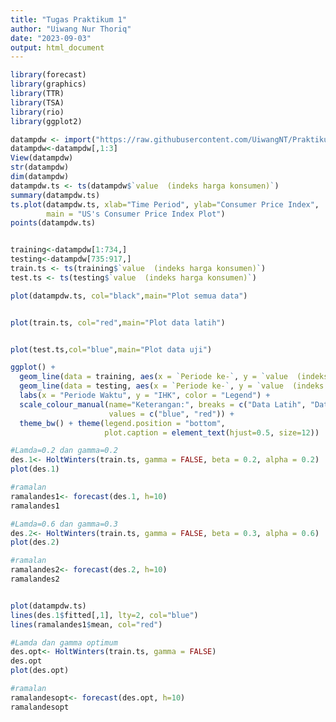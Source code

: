 ```yaml
---
title: "Tugas Praktikum 1"
author: "Uiwang Nur Thoriq"
date: "2023-09-03"
output: html_document
---
```

```r
library(forecast)
library(graphics)
library(TTR)
library(TSA)
library(rio)
library(ggplot2)

datampdw <- import("https://raw.githubusercontent.com/UiwangNT/Praktikum_MPDW/main/data/US_inflation_rates_csv.csv")
datampdw<-datampdw[,1:3]
View(datampdw)
str(datampdw)
dim(datampdw)
datampdw.ts <- ts(datampdw$`value  (indeks harga konsumen)`)
summary(datampdw.ts)
ts.plot(datampdw.ts, xlab="Time Period", ylab="Consumer Price Index", 
        main = "US's Consumer Price Index Plot")
points(datampdw.ts)


training<-datampdw[1:734,]
testing<-datampdw[735:917,]
train.ts <- ts(training$`value  (indeks harga konsumen)`)
test.ts <- ts(testing$`value  (indeks harga konsumen)`)

plot(datampdw.ts, col="black",main="Plot semua data")


plot(train.ts, col="red",main="Plot data latih")


plot(test.ts,col="blue",main="Plot data uji")

ggplot() + 
  geom_line(data = training, aes(x = `Periode ke-`, y = `value  (indeks harga konsumen)`, col = "Data Latih")) +
  geom_line(data = testing, aes(x = `Periode ke-`, y = `value  (indeks harga konsumen)`, col = "Data Uji")) +
  labs(x = "Periode Waktu", y = "IHK", color = "Legend") +
  scale_colour_manual(name="Keterangan:", breaks = c("Data Latih", "Data Uji"),
                      values = c("blue", "red")) + 
  theme_bw() + theme(legend.position = "bottom",
                     plot.caption = element_text(hjust=0.5, size=12))

#Lamda=0.2 dan gamma=0.2
des.1<- HoltWinters(train.ts, gamma = FALSE, beta = 0.2, alpha = 0.2)
plot(des.1)

#ramalan
ramalandes1<- forecast(des.1, h=10)
ramalandes1

#Lamda=0.6 dan gamma=0.3
des.2<- HoltWinters(train.ts, gamma = FALSE, beta = 0.3, alpha = 0.6)
plot(des.2)

#ramalan
ramalandes2<- forecast(des.2, h=10)
ramalandes2


plot(datampdw.ts)
lines(des.1$fitted[,1], lty=2, col="blue")
lines(ramalandes1$mean, col="red")

```

```r
#Lamda dan gamma optimum
des.opt<- HoltWinters(train.ts, gamma = FALSE)
des.opt
plot(des.opt)

#ramalan
ramalandesopt<- forecast(des.opt, h=10)
ramalandesopt
```


